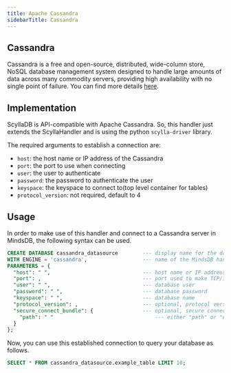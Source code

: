 ```yaml
---
title: Apache Cassandra
sidebarTitle: Cassandra
---
```


## Cassandra

Cassandra is a free and open-source, distributed, wide-column store, NoSQL database management system designed to handle large amounts of data across many commodity servers, providing high availability with no single point of failure. You can find more details [here](https://cassandra.apache.org/_/index.html).

## Implementation

ScyllaDB is API-compatible with Apache Cassandra. So, this handler just extends the ScyllaHandler and is using the python `scylla-driver` library.

The required arguments to establish a connection are:

* `host`: the host name or IP address of the Cassandra 
* `port`: the port to use when connecting 
* `user`: the user to authenticate 
* `password`: the password to authenticate the user
* `keyspace`: the keyspace to connect to(top level container for tables)
* `protocol_version`: not required, default to 4

## Usage

In order to make use of this handler and connect to a Cassandra server in MindsDB, the following syntax can be used.

```sql
CREATE DATABASE cassandra_datasource        --- display name for the database
WITH ENGINE = 'cassandra',                  --- name of the MindsDB handler
PARAMETERS = {
  "host": " ",                              --- host name or IP address
  "port": ,                                 --- port used to make TCP/IP connection
  "user": " ",                              --- database user
  "password": " ",                          --- database password
  "keyspace": " ",                          --- database name
  "protocol_version": ,                     --- optional, protocol version (defaults to 4 if left blank)
  "secure_connect_bundle": {                --- optional, secure connect bundle file
    "path": " "                                 --- either "path" or "url"
  }
};
```

Now, you can use this established connection to query your database as follows.

```sql
SELECT * FROM cassandra_datasource.example_table LIMIT 10;
```
